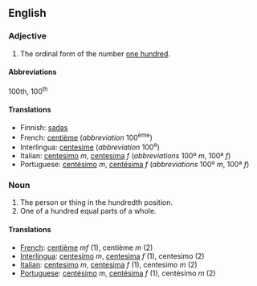 ==English==

===Adjective===

# The ordinal form of the number [[hundred|one hundred]].

====Abbreviations====
100th, 100<sup>th</sup>

====Translations====

*Finnish: [[sadas]]
*French: [[centième]] (''abbreviation'' 100<sup>ème</sup>)
*Interlingua: [[centesime]] (''abbreviation'' 100<sup>e</sup>)
*Italian: [[centesimo]] ''m'', [[centesima]] ''f'' (''abbreviations'' 100º ''m'', 100ª ''f'')
*Portuguese: [[centésimo]] ''m'', [[centésima]] ''f'' (''abbreviations'' 100º ''m'', 100ª ''f'')

===Noun===

#The person or thing in the hundredth position.
#One of a hundred equal parts of a whole.

====Translations====

*[[French]]: [[centième]] ''mf'' (1), centième ''m'' (2)
*[[Interlingua]]: [[centesimo]] ''m'', [[centesima]] ''f'' (1), centesimo (2)
*[[Italian]]: [[centesimo]] ''m'', [[centesima]] ''f'' (1), centesimo ''m'' (2)
*[[Portuguese]]: [[centésimo]] ''m'', [[centésima]] ''f'' (1), centésimo ''m'' (2)